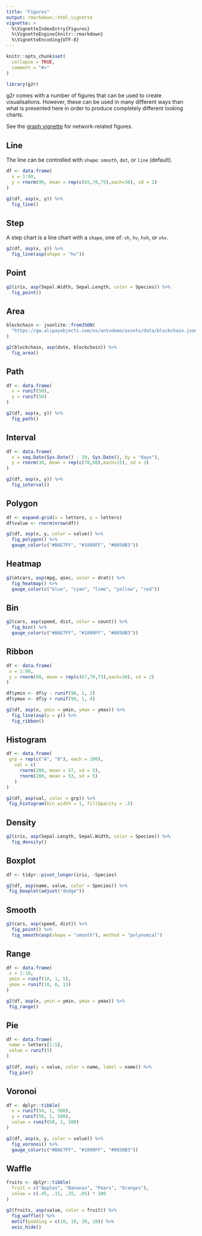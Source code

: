 ```yaml
---
title: "Figures"
output: rmarkdown::html_vignette
vignette: >
  %\VignetteIndexEntry{Figures}
  %\VignetteEngine{knitr::rmarkdown}
  %\VignetteEncoding{UTF-8}
---
```


```r
knitr::opts_chunk$set(
  collapse = TRUE,
  comment = "#>"
)
```

```r
library(g2r)
```

g2r comes with a number of figures that can be used to create visualisations. However, these can be used in many different ways than what is presented here in order to produce completely different looking charts.

See the [graph vignette](/articles/graph.html) for network-related figures.

## Line

The line can be controlled with `shape`: `smooth`, `dot`, or `line` (default).

```r
df <- data.frame(
  x = 1:90,
  y = rnorm(90, mean = rep(c(65,70,75),each=30), sd = 2) 
)

g2(df, asp(x, y)) %>% 
  fig_line()
```

## Step

A step chart is a line chart with a `shape`, one of: `vh`, `hv`, `hvh`, or `vhv`.

```r
g2(df, asp(x, y)) %>% 
  fig_line(asp(shape = "hv"))
```

## Point

```r
g2(iris, asp(Sepal.Width, Sepal.Length, color = Species)) %>% 
  fig_point()
```

## Area

```r
blockchain <- jsonlite::fromJSON(
  "https://gw.alipayobjects.com/os/antvdemo/assets/data/blockchain.json"
)

g2(blockchain, asp(date, blockchain)) %>% 
  fig_area()
```

## Path

```r
df <- data.frame(
  x = runif(50),
  y = runif(50) 
)

g2(df, asp(x, y)) %>% 
  fig_path()
```

## Interval

```r
df <- data.frame(
  x = seq.Date(Sys.Date() - 29, Sys.Date(), by = "days"),
  y = rnorm(30, mean = rep(c(70,60),each=15), sd = 3)
)

g2(df, asp(x, y)) %>% 
  fig_interval()
```

## Polygon

```r
df <- expand.grid(x = letters, y = letters)
df$value <- rnorm(nrow(df))

g2(df, asp(x, y, color = value)) %>% 
  fig_polygon() %>% 
  gauge_color(c("#BAE7FF", "#1890FF", "#0050B3"))
```

## Heatmap

```r
g2(mtcars, asp(mpg, qsec, color = drat)) %>% 
  fig_heatmap() %>% 
  gauge_color(c("blue", "cyan", "lime", "yellow", "red"))
```

## Bin

```r
g2(cars, asp(speed, dist, color = count)) %>% 
  fig_bin() %>% 
  gauge_color(c("#BAE7FF", "#1890FF", "#0050B3"))
```

## Ribbon

```r
df <- data.frame(
 x = 1:90,
 y = rnorm(90, mean = rep(c(67,70,73),each=30), sd = 2)
)

df$ymin <- df$y - runif(90, 1, 2)
df$ymax <- df$y + runif(90, 1, 4)

g2(df, asp(x, ymin = ymin, ymax = ymax)) %>% 
  fig_line(asp(y = y)) %>% 
  fig_ribbon()
```

## Histogram

```r
df <- data.frame(
 grp = rep(c("A", "B"), each = 200),
   val = c(
     rnorm(200, mean = 57, sd = 5), 
     rnorm(200, mean = 53, sd = 5)
   )
)

g2(df, asp(val, color = grp)) %>% 
 fig_histogram(bin_width = 1, fillOpacity = .5)
```

## Density

```r
g2(iris, asp(Sepal.Length, Sepal.Width, color = Species)) %>% 
  fig_density()
```

## Boxplot

```r
df <- tidyr::pivot_longer(iris, -Species)

g2(df, asp(name, value, color = Species)) %>% 
 fig_boxplot(adjust("dodge"))
```

## Smooth

```r
g2(cars, asp(speed, dist)) %>% 
  fig_point() %>% 
  fig_smooth(asp(shape = "smooth"), method = "polynomial")
```

## Range

```r
df <- data.frame(
 x = 1:10,
 ymin = runif(10, 1, 5),
 ymax = runif(10, 6, 13)
)

g2(df, asp(x, ymin = ymin, ymax = ymax)) %>% 
 fig_range()
```

## Pie

```r
df <- data.frame(
 name = letters[1:5],
 value = runif(5)
)

g2(df, asp(y = value, color = name, label = name)) %>% 
 fig_pie()
```

## Voronoi

```r
df <- dplyr::tibble(
  x = runif(50, 1, 500),
  y = runif(50, 1, 500),
  value = runif(50, 1, 500)
)

g2(df, asp(x, y, color = value)) %>% 
  fig_voronoi() %>% 
  gauge_color(c("#BAE7FF", "#1890FF", "#0050B3"))
```

## Waffle

```r
fruits <- dplyr::tibble(
  fruit = c("Apples", "Bananas", "Pears", "Oranges"),
  value = c(.45, .15, .35, .05) * 100
)

g2(fruits, asp(value, color = fruit)) %>% 
  fig_waffle() %>% 
  motif(padding = c(10, 10, 30, 10)) %>% 
  axis_hide()
```
